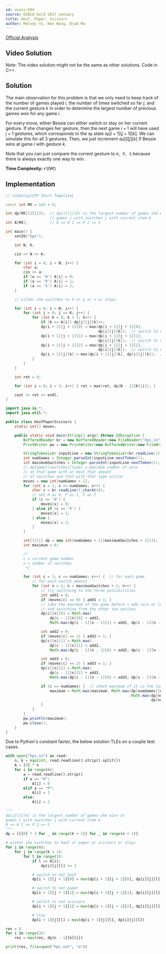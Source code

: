 ```yaml
---
id: usaco-694
source: USACO Gold 2017 January
title: Hoof, Paper, Scissors
author: Melody Yu, Neo Wang, Brad Ma
---
```


[Official Analysis](http://www.usaco.org/current/data/sol_hps_gold_jan17.html)

## Video Solution

Note: The video solution might not be the same as other solutions. Code in C++.
<YouTube id="YvPGN6ZPKCc" />

## Solution

The main observation for this problem is that we only need to keep track of the
number of games played $i$, the number of times switched so far $j$, and the
current gesture $k$ in order to determine the largest number of previous games
won for any game $i$.

For every move, either Bessie can either switch or stay on her current gesture.
If she changes her gesture, then the next game $i+1$ will have used $j+1$
gestures, which corresponds to the $\texttt{dp}$ state
$\texttt{dp}[i+1][j+1][k]$. We can simulate this for all 3 gestures. Then, we
just increment $\texttt{dp}[i][j][k]$ if Bessie wins at game $i$ with gesture
$k$.

Note that you can just compare the current gesture to `H, P, S` because there is
always exactly one way to win.

**Time Complexity:** $\mathcal{O}(NK)$

<LanguageSection>

<CPPSection>

## Implementation

```cpp
// CodeSnip{CPP Short Template}

const int MX = 1e5 + 5;

int dp[MX][25][3];  // dp[i][j][k] is the largest number of games she wins at
                    // games i with switches j with current item k
int A[MX];          // 0 == H 1 == P 2 == S

int main() {
	setIO("hps");

	int N, K;

	cin >> N >> K;

	for (int i = 0; i < N; i++) {
		char a;
		cin >> a;
		if (a == 'H') A[i] = 0;
		if (a == 'P') A[i] = 1;
		if (a == 'S') A[i] = 2;
	}

	// either she switches to h or p or s or stays

	for (int i = 0; i < N; i++) {
		for (int j = 0; j <= K; j++) {
			for (int k = 0; k < 3; k++) {
				if (k == A[i]) dp[i][j][k]++;
				dp[i + 1][j + 1][0] = max(dp[i + 1][j + 1][0],
				                          dp[i][j][k]);  // switch to not item
				dp[i + 1][j + 1][1] = max(dp[i + 1][j + 1][1],
				                          dp[i][j][k]);  // switch to not item
				dp[i + 1][j + 1][2] = max(dp[i + 1][j + 1][2],
				                          dp[i][j][k]);  // switch to not item
				dp[i + 1][j][k] = max(dp[i + 1][j][k], dp[i][j][k]);  // stay
			}
		}
	}

	int ret = 0;

	for (int i = 0; i < 3; i++) { ret = max(ret, dp[N - 1][K][i]); }

	cout << ret << endl;
}
```

</CPPSection>

<JavaSection>

```java
import java.io.*;
import java.util.*;

public class HoofPaperScissors {
	static int[] moves;

	public static void main(String[] args) throws IOException {
		BufferedReader br = new BufferedReader(new FileReader("hps.in"));
		PrintWriter pw = new PrintWriter(new BufferedWriter(new FileWriter("hps.out")));

		StringTokenizer inputLine = new StringTokenizer(br.readLine());
		int numGames = Integer.parseInt(inputLine.nextToken());
		int maximumSwitches = Integer.parseInt(inputLine.nextToken());
		// dp[game][switches][type] = maximum number of wins
		// at that game with at most that amount
		// of switches and that with that type active
		moves = new int[numGames + 1];
		for (int x = 1; x <= numGames; x++) {
			char c = br.readLine().charAt(0);
			// set H as 0, P as 1, S as 2
			if (c == 'H') {
				moves[x] = 0;
			} else if (c == 'P') {
				moves[x] = 1;
			} else {
				moves[x] = 2;
			}
		}

		int[][][] dp = new int[numGames + 1][maximumSwitches + 2][3];
		int maximum = 0;

		/*
		c = current game number
		n = number of switches
		 */

		for (int c = 1; c <= numGames; c++) {  // for each game
			// for each switch amount
			for (int n = 1; n < maximumSwitches + 2; n++) {
				// try switching to the three possibilities
				int add1 = 0;
				if (moves[c] == 0) { add1 = 1; }
				// take the maximum of the game before + add (win or lose)
				// and switching from the other two options
				dp[c][n][0] = Math.max(
				    dp[c - 1][n][0] + add1,
				    Math.max(dp[c - 1][n - 1][1] + add1, dp[c - 1][n - 1][2] + add1));

				int add2 = 0;
				if (moves[c] == 1) { add2 = 1; }
				dp[c][n][1] = Math.max(
				    dp[c - 1][n][1] + add2,
				    Math.max(dp[c - 1][n - 1][0] + add2, dp[c - 1][n - 1][2] + add2));

				int add3 = 0;
				if (moves[c] == 2) { add3 = 1; }
				dp[c][n][2] = Math.max(
				    dp[c - 1][n][2] + add3,
				    Math.max(dp[c - 1][n - 1][0] + add3, dp[c - 1][n - 1][1] + add3));

				if (c == numGames) {  // check maximum if it is the last row
					maximum = Math.max(maximum, Math.max(dp[numGames][n][0],
					                                     Math.max(dp[numGames][n][1],
					                                              dp[numGames][n][2])));
				}
			}
		}
		pw.println(maximum);
		pw.close();
	}
}
```
</JavaSection>
<PySection>

<Warning>

Due to Python's constant factor, the below solution TLEs on a couple test cases.

</Warning>

```py
with open("hps.in") as read:
	n, k = map(int, read.readline().strip().split())
	A = [0] * n
	for i in range(n):
		a = read.readline().strip()
		if a == "H":
			A[i] = 0
		elif a == "P":
			A[i] = 1
		else:
			A[i] = 2

"""
dp[i][j][k] is the largest number of games she wins at
games i with switches j with current item k
0 == H 1 == P 2 == S
"""
dp = [[[0] * 3 for _ in range(k + 2)] for _ in range(n + 1)]

# either she switches to hoof or paper or scissors or stays
for i in range(n):
	for j in range(k + 1):
		for l in range(3):
			if l == A[i]:
				dp[i][j][l] += 1

			# switch to not hoof
			dp[i + 1][j + 1][0] = max(dp[i + 1][j + 1][0], dp[i][j][l])

			# switch to not paper
			dp[i + 1][j + 1][1] = max(dp[i + 1][j + 1][1], dp[i][j][l])

			# switch to not scissors
			dp[i + 1][j + 1][2] = max(dp[i + 1][j + 1][2], dp[i][j][l])

			# stay
			dp[i + 1][j][l] = max(dp[i + 1][j][l], dp[i][j][l])

res = 0
for i in range(3):
	res = max(res, dp[n - 1][k][i])

print(res, file=open("hps.out", "w"))
```

</PySection>
</LanguageSection>
